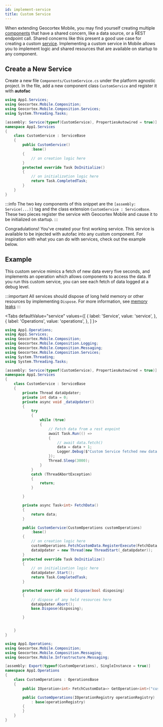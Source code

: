 ```yaml
---
id: implement-service
title: Custom Service
---
```



When extending Geocortex Mobile, you may find yourself creating multiple [components](concepts-components-services.mdx#components) that have a shared concern, like a data source, or a REST endpoint call. Shared concerns like this present a good use case for creating a custom [service](concepts-components-services.mdx#services).
Implementing a custom service in Mobile allows you to implement logic and shared resources that are available on startup to any component.

<PrereqsSnippet />

## Create a New Service

Create a new file `Components/CustomService.cs` under the platform agnostic project.
In the file, add a new component class `CustomService` and register it with **autofac**

<AutofacSnippet />

```csharp
using App1.Services;
using Geocortex.Mobile.Composition;
using Geocortex.Mobile.Composition.Services;
using System.Threading.Tasks;

[assembly: Service(typeof(CustomService), PropertiesAutowired = true)]
namespace App1.Services
{
    class CustomService : ServiceBase
    {
        public CustomService()
            :base()
        {
            // on creation logic here
        }
        protected override Task DoInitialize()
        {
            // on initialization logic here
            return Task.CompletedTask;
        }
    }
}
```

:::info
The two key components of this snippet are the `[assembly: Service(...)]` tag and the class extension `CustomService : ServiceBase`. These two pieces register the service with Geocortex Mobile and cause it to be initialized on startup.
:::

Congradulations! You've created your first working service. This service is available to be injected with autofac into any custom component. For inspiration with what you can do with services, check out the example below.

## Example

This custom service mimics a fetch of new data every five seconds, and implements an operation which allows components to access the data. If you run this custom service, you can see each fetch of data logged at a debug level.

:::important
All services should dispose of long held memory or other resources by implementing `Dispose`. For more information, see [memory leaks](memory-leaks.mdx)
:::

<Tabs defaultValue="service"
  values={[
    { label: 'Service', value: 'service', },
    { label: 'Operations', value: 'operations', },
  ]
}>
<TabItem value="service">

```csharp
using App1.Operations;
using App1.Services;
using Geocortex.Mobile.Composition;
using Geocortex.Mobile.Composition.Logging;
using Geocortex.Mobile.Composition.Messaging;
using Geocortex.Mobile.Composition.Services;
using System.Threading;
using System.Threading.Tasks;

[assembly: Service(typeof(CustomService), PropertiesAutowired = true)]
namespace App1.Services
{
    class CustomService : ServiceBase
    {
        private Thread dataUpdater;
        private int data = 0;
        private async void _dataUpdater()
        {
            try
            {
                while (true)
                {
                    // Fetch data from a rest enpoint
                    await Task.Run(() =>
                    {
                        // await data.fetch()
                        data = data + 1;
                        Logger.Debug($"Custom Service fetched new data. Current Value: {data}");
                    });
                    Thread.Sleep(3000);
                }
            }
            catch (ThreadAbortException)
            {
                return;
            }

        }

        private async Task<int> FetchData()
        {
            return data;
        }

        public CustomService(CustomOperations customOperations)
            :base()
        {
            // on creation logic here
            customOperations.FetchCustomData.RegisterExecute(FetchData, this);
            dataUpdater = new Thread(new ThreadStart(_dataUpdater));
        }
        protected override Task DoInitialize()
        {
            // on initialization logic here
            dataUpdater.Start();
            return Task.CompletedTask;
        }

        protected override void Dispose(bool disposing)
        {
            // dispose of any held resources here
            dataUpdater.Abort();
            base.Dispose(disposing);

        }


    }
}
```

</TabItem>
<TabItem value="operations">

```csharp
using App1.Operations;
using Geocortex.Mobile.Composition;
using Geocortex.Mobile.Composition.Messaging;
using Geocortex.Mobile.Infrastructure.Messaging;

[assembly: Export(typeof(CustomOperations), SingleInstance = true)]
namespace App1.Operations
{
    class CustomOperations : OperationsBase
    {
        public IOperation<int> FetchCustomData=> GetOperation<int>("custom-data.fetch");

        public CustomOperations(IOperationRegistry operationRegistry)
            : base(operationRegistry)
        {
        }
    }
}

```

</TabItem>
</Tabs>
